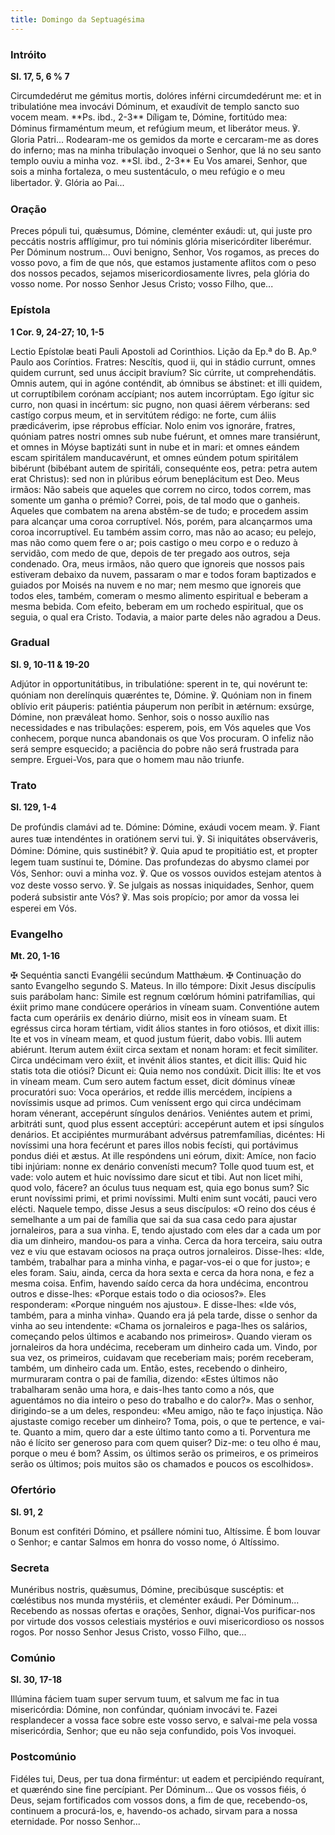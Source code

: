 ```yaml
---
title: Domingo da Septuagésima
---
```


### Intróito

**Sl. 17, 5, 6 \% 7**

<div class="side-by-side not-content">
  <span>
    Circumdedérut me gémitus mortis, dolóres inférni circumdedérunt me: et in
    tribulatióne mea invocávi Dóminum, et exaudívit de templo sancto suo vocem
    meam. **Ps. ibd., 2-3** Díligam te, Dómine, fortitúdo mea: Dóminus
    firmaméntum meum, et refúgium meum, et liberátor meus. ℣. Gloria Patri...
  </span>
  <span>
    Rodearam-me os gemidos da morte e cercaram-me as dores do inferno; mas na
    minha tribulação invoquei o Senhor, que lá no seu santo templo ouviu a minha
    voz. **Sl. ibd., 2-3** Eu Vos amarei, Senhor, que sois a minha fortaleza, o
    meu sustentáculo, o meu refúgio e o meu libertador. ℣. Glória ao Pai...
  </span>
</div>

### Oração

<div class="side-by-side not-content">
  <span>
    Preces pópuli tui, quǽsumus, Dómine, cleménter exáudi: ut, qui juste pro
    peccátis nostris afflígimur, pro tui nóminis glória misericórditer
    liberémur. Per Dóminum nostrum...
  </span>
  <span>
    Ouvi benigno, Senhor, Vos rogamos, as preces do vosso povo, a fim de que
    nós, que estamos justamente aflitos com o peso dos nossos pecados, sejamos
    misericordiosamente livres, pela glória do vosso nome. Por nosso Senhor
    Jesus Cristo; vosso Filho, que...
  </span>
</div>

### Epístola

**1 Cor. 9, 24-27; 10, 1-5**

<div class="side-by-side not-content">
  <span>Lectio Epístolæ beati Pauli Apostoli ad Corinthios.</span>
  <span>Lição da Ep.ª do B. Ap.º Paulo aos Coríntios.</span>
  <span>
    Fratres: Nescítis, quod ii, qui in stádio currunt, omnes quidem currunt, sed
    unus áccipit bravíum? Sic cúrrite, ut comprehendátis. Omnis autem, qui in
    agóne conténdit, ab ómnibus se ábstinet: et illi quidem, ut corruptíbilem
    corónam accípiant; nos autem incorrúptam. Ego ígitur sic curro, non quasi in
    incértum: sic pugno, non quasi áërem vérberans: sed castígo corpus meum, et
    in servitútem rédigo: ne forte, cum áliis prædicáverim, ipse réprobus
    effíciar. Nolo enim vos ignoráre, fratres, quóniam patres nostri omnes sub
    nube fuérunt, et omnes mare transiérunt, et omnes in Móyse baptizáti sunt in
    nube et in mari: et omnes eándem escam spiritálem manducavérunt, et omnes
    eúndem potum spiritálem bibérunt (bibébant autem de spiritáli, consequénte
    eos, petra: petra autem erat Christus): sed non in plúribus eórum
    beneplácitum est Deo.
  </span>
  <span>
    Meus irmãos: Não sabeis que aqueles que correm no circo, todos correm, mas
    somente um ganha o prémio? Correi, pois, de tal modo que o ganheis. Aqueles
    que combatem na arena abstêm-se de tudo; e procedem assim para alcançar uma
    coroa corruptível. Nós, porém, para alcançarmos uma coroa incorruptível. Eu
    também assim corro, mas não ao acaso; eu pelejo, mas não como quem fere o
    ar; pois castigo o meu corpo e o reduzo à servidão, com medo de que, depois
    de ter pregado aos outros, seja condenado. Ora, meus irmãos, não quero que
    ignoreis que nossos pais estiveram debaixo da nuvem, passaram o mar e todos
    foram baptizados e guiados por Moisés na nuvem e no mar; nem mesmo que
    ignoreis que todos eles, também, comeram o mesmo alimento espiritual e
    beberam a mesma bebida. Com efeito, beberam em um rochedo espiritual, que os
    seguia, o qual era Cristo. Todavia, a maior parte deles não agradou a Deus.
  </span>
</div>

### Gradual

**Sl. 9, 10-11 & 19-20**

<div class="side-by-side not-content">
  <span>
    Adjútor in opportunitátibus, in tribulatióne: sperent in te, qui novérunt
    te: quóniam non derelínquis quæréntes te, Dómine. ℣. Quóniam non in finem
    oblívio erit páuperis: patiéntia páuperum non períbit in ætérnum: exsúrge,
    Dómine, non præváleat homo.
  </span>
  <span>
    Senhor, sois o nosso auxílio nas necessidades e nas tribulações: esperem,
    pois, em Vós aqueles que Vos conhecem, porque nunca abandonais os que Vos
    procuram. O infeliz não será sempre esquecido; a paciência do pobre não será
    frustrada para sempre. Erguei-Vos, para que o homem mau não triunfe.
  </span>
</div>

### Trato

**Sl. 129, 1-4**

<div class="side-by-side not-content">
  <span>
    De profúndis clamávi ad te. Dómine: Dómine, exáudi vocem meam. ℣. Fiant
    aures tuæ intendéntes in oratiónem servi tui. ℣. Si iniquitátes
    observáveris, Dómine: Dómine, quis sustinébit? ℣. Quia apud te propitiátio
    est, et propter legem tuam sustínui te, Dómine.
  </span>
  <span>
    Das profundezas do abysmo clamei por Vós, Senhor: ouvi a minha voz. ℣. Que
    os vossos ouvidos estejam atentos à voz deste vosso servo. ℣. Se julgais as
    nossas iniquidades, Senhor, quem poderá subsistir ante Vós? ℣. Mas sois
    propício; por amor da vossa lei esperei em Vós.
  </span>
</div>

### Evangelho

**Mt. 20, 1-16**

<div class="side-by-side not-content">
  <span>
    <span class="text-red-500">✠</span> Sequéntia sancti Evangélii secúndum
    Matthǽum.
  </span>
  <span>
    <span class="text-red-500">✠</span> Continuação do santo Evangelho segundo
    S. Mateus.
  </span>
  <span>
    In illo témpore: Dixit Jesus discípulis suis parábolam hanc: Simile est
    regnum cœlórum hómini patrifamílias, qui éxiit primo mane condúcere
    operários in víneam suam. Conventióne autem facta cum operáriis ex denário
    diúrno, misit eos in víneam suam. Et egréssus circa horam tértiam, vidit
    álios stantes in foro otiósos, et dixit illis: Ite et vos in víneam meam, et
    quod justum fúerit, dabo vobis. Illi autem abiérunt. Iterum autem éxiit
    circa sextam et nonam horam: et fecit simíliter. Circa undécimam vero éxiit,
    et invénit álios stantes, et dicit illis: Quid hic statis tota die otiósi?
    Dicunt ei: Quia nemo nos condúxit. Dicit illis: Ite et vos in víneam meam.
    Cum sero autem factum esset, dicit dóminus víneæ procuratóri suo: Voca
    operários, et redde illis mercédem, incípiens a novíssimis usque ad primos.
    Cum veníssent ergo qui circa undécimam horam vénerant, accepérunt síngulos
    denários. Veniéntes autem et primi, arbitráti sunt, quod plus essent
    acceptúri: accepérunt autem et ipsi síngulos denários. Et accipiéntes
    murmurábant advérsus patremfamílias, dicéntes: Hi novíssimi una hora
    fecérunt et pares illos nobis fecísti, qui portávimus pondus diéi et æstus.
    At ille respóndens uni eórum, dixit: Amíce, non facio tibi injúriam: nonne
    ex denário convenísti mecum? Tolle quod tuum est, et vade: volo autem et
    huic novíssimo dare sicut et tibi. Aut non licet mihi, quod volo, fácere? an
    óculus tuus nequam est, quia ego bonus sum? Sic erunt novíssimi primi, et
    primi novíssimi. Multi enim sunt vocáti, pauci vero elécti.
  </span>
  <span>
    Naquele tempo, disse Jesus a seus discípulos: «O reino dos céus é semelhante
    a um pai de família que sai da sua casa cedo para ajustar jornaleiros, para
    a sua vinha. E, tendo ajustado com eles dar a cada um por dia um dinheiro,
    mandou-os para a vinha. Cerca da hora terceira, saiu outra vez e viu que
    estavam ociosos na praça outros jornaleiros. Disse-lhes: «Ide, também,
    trabalhar para a minha vinha, e pagar-vos-ei o que for justo»; e eles foram.
    Saiu, ainda, cerca da hora sexta e cerca da hora nona, e fez a mesma coisa.
    Enfim, havendo saído cerca da hora undécima, encontrou outros e disse-lhes:
    «Porque estais todo o dia ociosos?». Eles responderam: «Porque ninguém nos
    ajustou». E disse-lhes: «Ide vós, também, para a minha vinha». Quando era já
    pela tarde, disse o senhor da vinha ao seu intendente: «Chama os jornaleiros
    e paga-lhes os salários, começando pelos últimos e acabando nos primeiros».
    Quando vieram os jornaleiros da hora undécima, receberam um dinheiro cada
    um. Vindo, por sua vez, os primeiros, cuidavam que receberiam mais; porém
    receberam, também, um dinheiro cada um. Então, estes, recebendo o dinheiro,
    murmuraram contra o pai de família, dizendo: «Estes últimos não trabalharam
    senão uma hora, e dais-lhes tanto como a nós, que aguentámos no dia inteiro
    o peso do trabalho e do calor?». Mas o senhor, dirigindo-se a um deles,
    respondeu: «Meu amigo, não te faço injustiça. Não ajustaste comigo receber
    um dinheiro? Toma, pois, o que te pertence, e vai-te. Quanto a mim, quero
    dar a este último tanto como a ti. Porventura me não é lícito ser generoso
    para com quem quiser? Diz-me: o teu olho é mau, porque o meu é bom? Assim,
    os últimos serão os primeiros, e os primeiros serão os últimos; pois muitos
    são os chamados e poucos os escolhidos».
  </span>
</div>

### Ofertório

**Sl. 91, 2**

<div class="side-by-side not-content">
  <span>Bonum est confitéri Dómino, et psállere nómini tuo, Altíssime.</span>
  <span>
    É bom louvar o Senhor; e cantar Salmos em honra do vosso nome, ó Altíssimo.
  </span>
</div>

### Secreta

<div class="side-by-side not-content">
  <span>
    Munéribus nostris, quǽsumus, Dómine, precibúsque suscéptis: et cœléstibus
    nos munda mystériis, et cleménter exáudi. Per Dóminum...
  </span>
  <span>
    Recebendo as nossas ofertas e orações, Senhor, dignai-Vos purificar-nos por
    virtude dos vossos celestiais mystérios e ouvi misericordioso os nossos
    rogos. Por nosso Senhor Jesus Cristo, vosso Filho, que...
  </span>
</div>

### Comúnio

**Sl. 30, 17-18**

<div class="side-by-side not-content">
  <span>
    Illúmina fáciem tuam super servum tuum, et salvum me fac in tua
    misericórdia: Dómine, non confúndar, quóniam invocávi te.
  </span>
  <span>
    Fazei resplandecer a vossa face sobre este vosso servo, e salvai-me pela
    vossa misericórdia, Senhor; que eu não seja confundido, pois Vos invoquei.
  </span>
</div>

### Postcomúnio

<div class="side-by-side not-content">
  <span>
    Fidéles tui, Deus, per tua dona firméntur: ut eadem et percipiéndo
    requírant, et quæréndo sine fine percípiant. Per Dóminum...
  </span>
  <span>
    Que os vossos fiéis, ó Deus, sejam fortificados com vossos dons, a fim de
    que, recebendo-os, continuem a procurá-los, e, havendo-os achado, sirvam
    para a nossa eternidade. Por nosso Senhor...
  </span>
</div>
